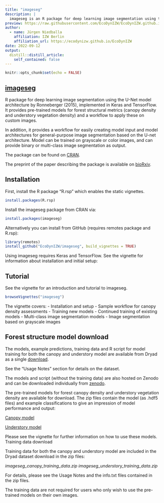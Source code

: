 ```yaml
---
title: "imageseg"
description: |
  imageseg is an R package for deep learning image segmentation using the U-Net model architecture by Ronneberger (2015), implemented in Keras and TensorFlow. It provides pre-trained models for forest structural metrics (canopy density and understory vegetation density) and a workflow to apply these on custom images
preview: https://raw.githubusercontent.com/EcoDynIZW/EcoDynIZW.github.io/main/img/wiki/hex-imageseg.png
author:
  - name: Jürgen Niedballa
    affiliation: IZW Berlin
    affiliation_url: https://ecodynizw.github.io/EcoDynIZW
date: 2022-09-12
output:
  distill::distill_article:
    self_contained: false
---
```



```r
knitr::opts_chunk$set(echo = FALSE)
```

## [imageseg](https://github.com/EcoDynIZW/imageseg) 

R package for deep learning image segmentation using the U-Net model architecture by Ronneberger (2015), implemented in Keras and TensorFlow. It provides pre-trained models for forest structural metrics (canopy density and understory vegetation density) and a workflow to apply these on custom images.

In addition, it provides a workflow for easily creating model input and model architectures for general-purpose image segmentation based on the U-net architecture. Model can be trained on grayscale or color images, and can provide binary or multi-class image segmentation as output.

The package can be found on [CRAN](https://cran.r-project.org/web/packages/imageseg/index.html).

The preprint of the paper describing the package is available on [bioRxiv](https://doi.org/10.1101/2021.12.16.469125).

## Installation

First, install the R package "R.rsp" which enables the static vignettes.

```r
install.packages(R.rsp)
```

Install the imageseg package from CRAN via:

```r
install.packages(imageseg)
```

Alternatively you can install from GitHub (requires remotes package and R.rsp):

```r
library(remotes)   
install_github("EcoDynIZW/imageseg", build_vignettes = TRUE)
```

Using imageseg requires Keras and TensorFlow. See the vignette for information about installation and initial setup:

## Tutorial

See the vignette for an introduction and tutorial to imageseg.

```r
browseVignettes("imageseg")
```

The vignette covers:
- Installation and setup
- Sample workflow for canopy density assessments
- Training new models
- Continued training of existing models
- Multi-class image segmentation models
- Image segmentation based on grayscale images

## Forest structure model download

The models, example predictions, training data and R script for model training for both the canopy and understory model are available from Dryad as a single [download](https://doi.org/10.5061/dryad.x0k6djhnj).

See the "Usage Notes" section for details on the dataset.

The models and script (without the training data) are also hosted on Zenodo and can be downloaded individually from [zenodo](https://doi.org/10.5281/zenodo.6861157).

The pre-trained models for forest canopy density and understory vegetation density are available for download. The zip files contain the model (as .hdf5 files) and example classifications to give an impression of model performance and output:

[Canopy model](https://zenodo.org/record/6861157/files/imageseg_canopy_model.zip?download=1) 

[Understory model](https://zenodo.org/record/6861157/files/imageseg_understory_model.zip?download=1) 

Please see the vignette for further information on how to use these models.
Training data download

Training data for both the canopy and understory model are included in the Dryad dataset download in the zip files: 

*imageseg_canopy_training_data.zip* 
*imageseg_understory_training_data.zip*

For details, please see the Usage Notes and the info.txt files contained in the zip files.

The training data are not required for users who only wish to use the pre-trained models on their own images.
